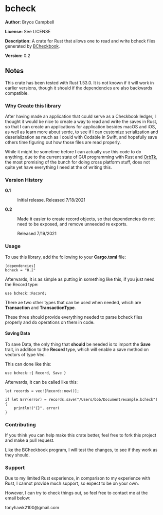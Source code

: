 =bcheck=

'''Author:''' Bryce Campbell

'''License:''' See LICENSE

'''Description:''' A crate for Rust that allows one to read and write bcheck files generated by <a href="https://github.com/bryceac/BCheckbook">BCheckbook</a>.

'''Version:''' 0.2

==Notes==

This crate has been tested with Rust 1.53.0. It is not known if it will work in earlier versions, though it should if the dependencies are also backwards compatible.

===Why Create this library===

After having made an application that could serve as a Checkbook ledger, I thought it would be nice to create a way to read and write the saves in Rust, 
so that I can create an applications for application besides macOS and iOS, as well as learn more about serde, to see if I can 
customize serialization and deserialization as much as I could with Codable in Swift, and hopefully save others time figuring out how those files are read properly.

While it might be sometime before I can actually use this code to do anything, due to the current state of GUI programming with Rust 
and <a href="https://github.com/redox-os/orbtk">OrbTk</a>, the most promising of the bunch for doing cross platform stuff, does not quite 
yet have everything I need at the of writing this.

===Version History===

<dl>
<dt style="font-weight:bold">0.1</dt>
<dd>Initial release. Released 7/18/2021</dd>
<dt style="font-weight:bold">0.2</dt>
<dd>
<p>Made it easier to create record objects, so that dependencies do not need to be exposed, 
and remove unneeded re exports.</p>
<p>Released 7/19/2021</dd>
</dd>
</dl>

===Usage===

To use this library, add the following to your <strong>Cargo.toml</strong> file:

<pre>
[dependencies]
bcheck = "0.2"
</pre>

Afterwards, it is as simple as putting in something like this, if you just need the Record type:

<pre>
use bcheck::Record;
</pre>

There ae two other types that can be used when needed, which are <strong>Transaction</strong> and <strong>TransactionType</strong>.

These three should provide everything needed to parse bcheck files properly and do operations on them in code.

====Saving Data====

To save Data, the only thing that <strong>should</strong> be needed is to import the <strong>Save</strong> trait, in addition to the <strong>Record</strong> type, which will enable a save method on vectors of type Vec<Record>.

This can done like this:

<pre>
use bcheck::{ Record, Save }
</pre>

Afterwards, it can be called like this:

<pre>
let records = vec![Record::new()];

if let Err(error) = records.save("/Users/bob/Document/example.bcheck") {
    println!("{}", error)
}
</pre>

===Contributing===

If you think you can help make this crate better, feel free to fork this project and make a pull request.

Like the BCheckbook program, I will test the changes, to see if they work as they should.

===Support===

Due to my limited Rust experience, in comparison to my experience with Rust, I cannot provide much support, 
so expect to be on your own.

However, I can try to check things out, so feel free to contact me at the email below:

tonyhawk2100@gmail.com
